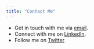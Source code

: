 ```yaml
---
title: "Contact Me"
---
```

<style>
body {
text-align: justify}
</style>

- Get in touch with me via [email](drshaiknishan.data@gmail.com).
- Connect with me on [LinkedIn](https://www.linkedin.com/in/drshaiknishan).
- Follow me on [Twitter](https://twitter.com/DrNishanShaik)